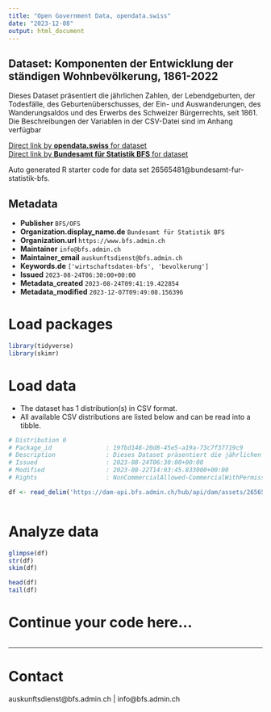 ```yaml
---
title: "Open Government Data, opendata.swiss"
date: "2023-12-08"
output: html_document
---
```


## Dataset: Komponenten der Entwicklung der ständigen Wohnbevölkerung, 1861-2022

Dieses Dataset präsentiert die jährlichen Zahlen, der Lebendgeburten, der Todesfälle, des Geburtenüberschusses, der Ein- und Auswanderungen, des Wanderungsaldos und des Erwerbs des Schweizer Bürgerrechts, seit 1861. Die Beschreibungen der Variablen in der CSV-Datei sind im Anhang verfügbar

[Direct link by **opendata.swiss** for dataset](https://opendata.swiss/de/dataset/komponenten-der-entwicklung-der-standigen-wohnbevolkerung-1861-2022)<br>
[Direct link by **Bundesamt für Statistik BFS** for dataset](https://www.bfs.admin.ch/asset/de/ts-x-01.02.04.05-a)

Auto generated R starter code for data set 26565481@bundesamt-fur-statistik-bfs.

## Metadata

- **Publisher** `BFS/OFS`
- **Organization.display_name.de** `Bundesamt für Statistik BFS`
- **Organization.url** `https://www.bfs.admin.ch`
- **Maintainer** `info@bfs.admin.ch`
- **Maintainer_email** `auskunftsdienst@bfs.admin.ch`
- **Keywords.de** `['wirtschaftsdaten-bfs', 'bevolkerung']`
- **Issued** `2023-08-24T06:30:00+00:00`
- **Metadata_created** `2023-08-24T09:41:19.422854`
- **Metadata_modified** `2023-12-07T09:49:08.156396`


# Load packages

```r

library(tidyverse)
library(skimr)

```

# Load data

-   The dataset has 1 distribution(s) in CSV format.
-   All available CSV distributions are listed below and can be read into a tibble.

```r

# Distribution 0
# Package_id               : 19fbd148-20d8-45e5-a19a-73c7f37719c9
# Description              : Dieses Dataset präsentiert die jährlichen Zahlen, der Lebendgeburten, der Todesfälle, des Geburtenüberschusses, der Ein- und Auswanderungen, des Wanderungsaldos und des Erwerbs des Schweizer Bürgerrechts, seit 1861. Die Beschreibungen der Variablen in der CSV-Datei sind im Anhang verfügbar
# Issued                   : 2023-08-24T06:30:00+00:00
# Modified                 : 2023-08-22T14:03:45.833000+00:00
# Rights                   : NonCommercialAllowed-CommercialWithPermission-ReferenceRequired

df <- read_delim('https://dam-api.bfs.admin.ch/hub/api/dam/assets/26565486/master')



```

# Analyze data

```r

glimpse(df)
str(df)
skim(df)

head(df)
tail(df)

```

# Continue your code here...

```r

```

------------------------------------------------------------------------

# Contact

auskunftsdienst@bfs.admin.ch | info@bfs.admin.ch
